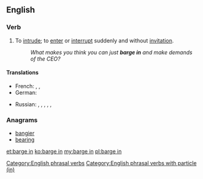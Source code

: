 ==English==

===Verb===
{{head|en|verb|phrasal verb|head=to [[barge]] in}}

# {{context|idiomatic|lang=en}} To [[intrude]]; to [[enter]] or [[interrupt]] suddenly and without [[invitation]].
#: ''What makes you think you can just '''barge in''' and make demands of the CEO?''

====Translations====
{{trans-top|to intrude}}
* French: {{t+|fr|faire irruption}}, {{t-|fr|s'imposer}}, {{t+|fr|débouler}} {{qualifier|colloquial}}
* German: {{t-|de|dazwischenplatzen}}
{{trans-mid}}
* Russian: {{t+|ru|вторгаться|impf|tr=vtorgátʹsja}}, {{t+|ru|вторгнуться|impf|tr=vtórgnutʹsja}}, {{t+|ru|вмешиваться|impf|tr=vméšivatʹsja}}, {{t+|ru|вмешаться|pf|tr=vmešátʹsja}}, {{t-|ru|[[встревать]] [[в]] [[разговор]]|impf|tr=vstrevátʹ v razgovór}}, {{t-|ru|[[встрять]] [[в]] [[разговор]]|pf|tr=vstrjatʹ v razgovór}}
{{trans-bottom}}

===Anagrams===
* [[bangier#English|bangier]]
* [[bearing#English|bearing]]

[[Category:English phrasal verbs]]
[[Category:English phrasal verbs with particle (in)]]

[[et:barge in]]
[[ko:barge in]]
[[my:barge in]]
[[pl:barge in]]